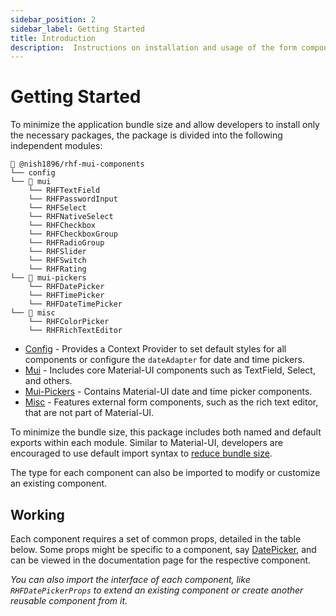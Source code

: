 ```yaml
---
sidebar_position: 2
sidebar_label: Getting Started
title: Introduction
description:  Instructions on installation and usage of the form components in each module of the @nish1896/rhf-mui-components package.
---
```



# Getting Started

To minimize the application bundle size and allow developers to install 
only the necessary packages, the package is divided into the following 
independent modules:

<FolderStructure />

```
📁 @nish1896/rhf-mui-components
└── config
└── 📁 mui
    └── RHFTextField
    └── RHFPasswordInput
    └── RHFSelect
    └── RHFNativeSelect
    └── RHFCheckbox
    └── RHFCheckboxGroup
    └── RHFRadioGroup
    └── RHFSlider
    └── RHFSwitch
    └── RHFRating
└── 📁 mui-pickers
    └── RHFDatePicker
    └── RHFTimePicker
    └── RHFDateTimePicker
└── 📁 misc
    └── RHFColorPicker
    └── RHFRichTextEditor
```

- [Config](./customization) - Provides a Context Provider to set default styles 
for all components or configure the `dateAdapter` for date and time pickers.
- [Mui](./components/mui) - Includes core Material-UI components such as TextField, 
Select, and others.
- [Mui-Pickers](./components/mui-pickers) - Contains Material-UI date and 
time picker components.
- [Misc](./components/misc) -  Features external form components, such as the 
rich text editor, that are not part of Material-UI.

To minimize the bundle size, this package includes both named and default exports 
within each module. Similar to Material-UI, developers are encouraged to use 
default import syntax to [reduce bundle size](https://mui.com/material-ui/guides/minimizing-bundle-size/).

The type for each component can also be imported to modify or customize an 
existing component.  

## Working

Each component requires a set of common props, detailed in the table below.
Some props might be specific to a component, say [DatePicker](../components/mui-pickers/RHFDatePicker#api), 
and can be viewed in the documentation page for the respective component.

_You can also import the interface of each component, like `RHFDatePickerProps`
to extend an existing component or create another reusable component from it._

<IntroductionPageTable />